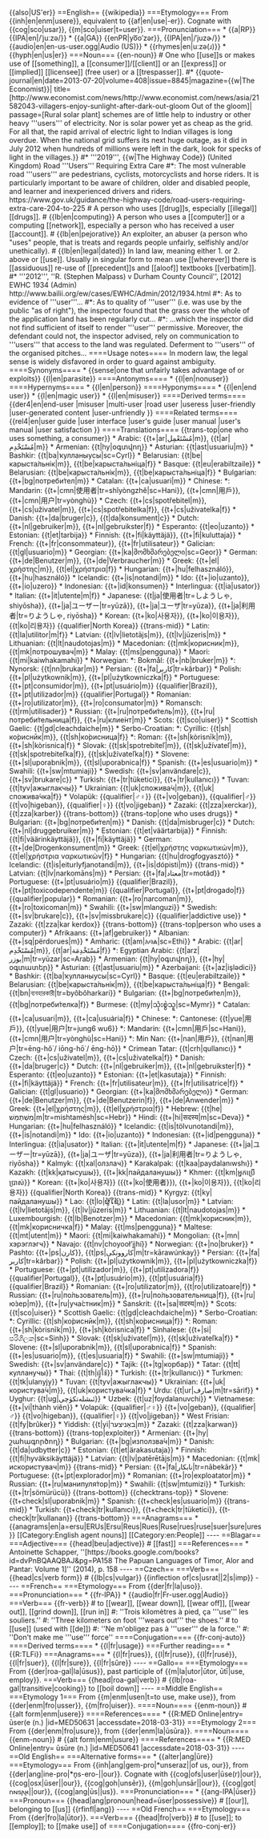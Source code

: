 <nowiki>{{also|US'er}}
==English==
{{wikipedia}}

===Etymology===
From {{inh|en|enm|usere}}, equivalent to {{af|en|use|-er}}. Cognate with {{cog|sco|usar}}, {{m|sco|uiser|t=user}}.

===Pronunciation===
* {{a|RP}} {{IPA|en|/ˈjuːzə/}}
* {{a|GA}} {{enPR|yo͞o′zər}}, {{IPA|en|/ˈjuzɚ/}}
* {{audio|en|en-us-user.ogg|Audio (US)}}
* {{rhymes|en|uːzə(ɹ)}}
* {{hyph|en|us|er}}

===Noun===
{{en-noun}}

# One who [[use]]s or makes use of [[something]], a [[consumer]]/[[client]] or an [[express]] or [[implied]] [[licensee]] (free user) or a [[trespasser]].
#* {{quote-journal|en|date=2013-07-20|volume=408|issue=8845|magazine={{w|The Economist}}| title=[http://www.economist.com/news/http://www.economist.com/news/asia/21582043-villagers-enjoy-sunlight-after-dark-out-gloom Out of the gloom]| passage=[Rural solar plant] schemes are of little help to industry or other heavy '''users''' of electricity. Nor is solar power yet as cheap as the grid. For all that, the rapid arrival of electric light to Indian villages is long overdue. When the national grid suffers its next huge outage, as it did in July 2012 when hundreds of millions were left in the dark, look for specks of light in the villages.}}
#* '''2019''', {{w|The Highway Code}} (United Kingdom) Road '''Users''' Requiring Extra Care
#*: The most vulnerable road '''users''' are pedestrians, cyclists, motorcyclists and horse riders. It is particularly important to be aware of children, older and disabled people, and learner and inexperienced drivers and riders. https://www.gov.uk/guidance/the-highway-code/road-users-requiring-extra-care-204-to-225
# A person who uses [[drug]]s, especially [[illegal]] [[drugs]].
# {{lb|en|computing}} A person who uses a [[computer]] or a computing [[network]], especially a person who has received a user [[account]].
# {{lb|en|pejorative}} An exploiter, an abuser (a person who "uses" people, that is treats and regards people unfairly, selfishly and/or unethically).
# {{lb|en|legal|dated}} In land law, meaning either 1. or 2. above or [[use]]. Usually in singular form to mean use [[wherever]] there is [[assiduous]] re-use of [[precedent]]s and [[aloof]] textbooks [[verbatim]].
#* '''2012''', ''R. (Stephen Malpass) v Durham County Council'', [2012] EWHC 1934 (Admin) http://www.bailii.org/ew/cases/EWHC/Admin/2012/1934.html
#*: As to evidence of '''user'''...
#*: As to quality of '''user''' (i.e. was use by the public "as of right"), the inspector found that the grass over the whole of the application land has been regularly cut...
#*: ...which the inspector did not find sufficient of itself to render '''user''' permissive. Moreover, the defendant could not, the inspector advised, rely on communication to '''users''' that access to the land was regulated. Deferment to '''users''' of the organised pitches...

====Usage notes====
In modern law, the legal sense is widely disfavored in order to guard against ambiguity.

====Synonyms====
* {{sense|one that unfairly takes advantage of or exploits}} {{l|en|parasite}}

====Antonyms====
* {{l|en|nonuser}}

====Hypernyms====
* {{l|en|person}}

====Hyponyms====
* {{l|en|end user}}
* {{l|en|magic user}}
* {{l|en|misuser}}

====Derived terms====
{{der4|en|end-user
|misuser
|multi-user
|road user
|useress
|user-friendly
|user-generated content
|user-unfriendly
}}

====Related terms====
{{rel4|en|user guide
|user interface
|user's guide
|user manual
|user's manual
|user satisfaction
}}

====Translations====
{{trans-top|one who uses something, a consumer}}
* Arabic: {{t+|ar|مُسْتَعْمِل|m}}, {{t|ar|مُسْتَخْدِم|m}}
* Armenian: {{t|hy|օգտվող}}
* Asturian: {{t|ast|usuariu|m}}
* Bashkir: {{t|ba|ҡулланыусы|sc=Cyrl}}
* Belarusian: {{t|be|карыста́льнік|m}}, {{t|be|карыста́льніца|f}}
* Basque: {{t|eu|erabiltzaile}}
* Belarusian: {{t|be|карыста́льнік|m}}, {{t|be|карыста́льніца|f}}
* Bulgarian: {{t+|bg|потреби́тел|m}}
* Catalan: {{t+|ca|usuari|m}}
* Chinese:
*: Mandarin: {{t+|cmn|使用者|tr=shǐyòngzhě|sc=Hani}}, {{t+|cmn|用戶}}, {{t+|cmn|用户|tr=yònghù}}
* Czech: {{t+|cs|spotřebitel|m}}, {{t+|cs|uživatel|m}}, {{t+|cs|spotřebitelka|f}}, {{t+|cs|uživatelka|f}}
* Danish: {{t+|da|bruger|c}}, {{t|da|konsument|c}}
* Dutch: {{t+|nl|gebruiker|m}}, {{t+|nl|gebruikster|f}}
* Esperanto: {{t|eo|uzanto}}
* Estonian: {{t|et|tarbija}}
* Finnish: {{t+|fi|käyttäjä}}, {{t+|fi|kuluttaja}}
* French: {{t+|fr|consommateur}}, {{t+|fr|utilisateur}}
* Galician: {{t|gl|usuario|m}}
* Georgian: {{t+|ka|მომხმარებელი|sc=Geor}}
* German: {{t+|de|Benutzer|m}}, {{t+|de|Verbraucher|m}}
* Greek: {{t+|el|χρήστης|m}}, {{t|el|χρήστρια|f}}
* Hungarian: {{t+|hu|felhasználó}}, {{t+|hu|használó}}
* Icelandic: {{t+|is|notandi|m}}
* Ido: {{t+|io|uzanto}}, {{t+|io|uzero}}
* Indonesian: {{t+|id|konsumen}}
* Interlingua: {{t|ia|usator}}
* Italian: {{t+|it|utente|m|f}}
* Japanese: {{t|ja|使用者|tr=しようしゃ, shiyōsha}}, {{t+|ja|ユーザー|tr=yūzā}}, {{t+|ja|ユーザ|tr=yūza}}, {{t+|ja|利用者|tr=りようしゃ, riyōsha}}
* Korean: {{t+|ko|사용자}}, {{t+|ko|이용자}}, {{t|ko|리용자}} {{qualifier|North Korea}}
{{trans-mid}}
* Latin: {{t|la|utilitor|m|f}}
* Latvian: {{t|lv|lietotājs|m}}, {{t|lv|jūzeris|m}}
* Lithuanian: {{t|lt|naudotojas|m}}
* Macedonian: {{t|mk|корисник|m}}, {{t|mk|потрошувач|m}}
* Malay: {{t|ms|pengguna}}
* Maori: {{t|mi|kaiwhakamahi}}
* Norwegian:
*: Bokmål: {{t+|nb|bruker|m}}
*: Nynorsk: {{t|nn|brukar|m}}
* Persian: {{t+|fa|کاربر|tr=kârbar}}
* Polish: {{t+|pl|użytkownik|m}}, {{t+|pl|użytkowniczka|f}}
* Portuguese: {{t+|pt|consumidor|m}}, {{t+|pt|usuário|m}} {{qualifier|Brazil}}, {{t+|pt|utilizador|m}} {{qualifier|Portugal}}
* Romanian: {{t+|ro|utilizator|m}}, {{t+|ro|consumator|m}}
* Romansch: {{t|rm|utilisader}}
* Russian: {{t+|ru|потреби́тель|m}}, {{t+|ru|потреби́тельница|f}}, {{t+|ru|клие́нт|m}}
* Scots: {{t|sco|uiser}}
* Scottish Gaelic: {{t|gd|cleachdaiche|m}}
* Serbo-Croatian:
*: Cyrillic: {{t|sh|ко̀риснӣк|m}}, {{t|sh|ко̀рисница|f}}
*: Roman: {{t+|sh|kòrisnīk|m}}, {{t+|sh|kòrisnica|f}}
* Slovak: {{t|sk|spotrebiteľ|m}}, {{t|sk|užívateľ|m}}, {{t|sk|spotrebiteľka|f}}, {{t|sk|užívateľka|f}}
* Slovene: {{t+|sl|uporabnik|m}}, {{t|sl|uporabnica|f}}
* Spanish: {{t+|es|usuario|m}}
* Swahili: {{t+|sw|mtumiaji}}
* Swedish: {{t+|sv|användare|c}}, {{t+|sv|brukare|c}}
* Turkish: {{t+|tr|tüketici}}, {{t+|tr|kullanıcı}}
* Tuvan: {{t|tyv|ажыглакчы}}
* Ukrainian: {{t|uk|спожива́ч|m}}, {{t|uk|спожива́чка|f}}
* Volapük: {{qualifier|♂♀}} {{t+|vo|geban}}, {{qualifier|♂}} {{t|vo|higeban}}, {{qualifier|♀}} {{t|vo|jigeban}}
* Zazaki: {{t|zza|xerckar}}, {{t|zza|karber}}
{{trans-bottom}}

{{trans-top|one who uses drugs}}
* Bulgarian: {{t+|bg|потреби́тел|m}}
* Danish: {{t|da|misbruger|c}}
* Dutch: {{t+|nl|druggebruiker|m}}
* Estonian: {{t|et|väärtarbija}}
* Finnish: {{t|fi|väärinkäyttäjä}}, {{t+|fi|käyttäjä}}
* German: {{t+|de|Drogenkonsument|m}}
* Greek: {{t|el|χρήστης ναρκωτικών|m}}, {{t|el|χρήστρια ναρκωτικών|f}}
* Hungarian: {{t|hu|drogfogyasztó}}
* Icelandic: {{t|is|eiturlyfjanotandi|m}}, {{t+|is|dópisti|m}}
{{trans-mid}}
* Latvian: {{t|lv|narkomāns|m}}
* Persian: {{t+|fa|معتاد|tr=motâd}}
* Portuguese: {{t+|pt|usuário|m}} {{qualifier|Brazil}}, {{t+|pt|toxicodependente|m}} {{qualifier|Portugal}}, {{t+|pt|drogado|f}} {{qualifier|popular}}
* Romanian: {{t+|ro|narcoman|m}}, {{t+|ro|toxicoman|m}}
* Swahili: {{t+|sw|mlanguzi}}
* Swedish: {{t+|sv|brukare|c}}, {{t+|sv|missbrukare|c}} {{qualifier|addictive use}}
* Zazaki: {{t|zza|kar kerdox}}
{{trans-bottom}}

{{trans-top|person who uses a computer}}
* Afrikaans: {{t+|af|gebruiker}}
* Albanian: {{t+|sq|përdorues|m}}
* Amharic: {{t|am|አባል|sc=Ethi}}
* Arabic: {{t|ar|مُسْتَخْدِم|m}}, {{t|ar|مُسْتَخْدِمَة|f}}
*: Egyptian Arabic: {{t|arz|يوزر|m|tr=yūzar|sc=Arab}}
* Armenian: {{t|hy|օգտվող}}, {{t+|hy|օգտատեր}}
* Asturian: {{t|ast|usuariu|m}}
* Azerbaijani: {{t+|az|işlədici}}
* Bashkir: {{t|ba|ҡулланыусы|sc=Cyrl}}
* Basque: {{t|eu|erabiltzaile}}
* Belarusian: {{t|be|карыста́льнік|m}}, {{t|be|карыста́льніца|f}}
* Bengali: {{t|bn|ব্যবহারকারী|tr=byôbôharkari}}
* Bulgarian: {{t+|bg|потреби́тел|m}}, {{t|bg|потреби́телка|f}}
* Burmese: {{t|my|သုံးစွဲသူ|sc=Mymr}}
* Catalan: {{t+|ca|usuari|m}}, {{t+|ca|usuària|f}}
* Chinese:
*: Cantonese: {{t|yue|用戶}}, {{t|yue|用户|tr=jung6 wu6}}
*: Mandarin: {{t+|cmn|用戶|sc=Hani}}, {{t+|cmn|用户|tr=yònghù|sc=Hani}}
*: Min Nan: {{t+|nan|用戶}}, {{t|nan|用户|tr=ēng-hǒ͘ / iōng-hō͘ / ēng-hō͘}}
* Crimean Tatar: {{t|crh|qullanıcı}}
* Czech: {{t+|cs|uživatel|m}}, {{t+|cs|uživatelka|f}}
* Danish: {{t+|da|bruger|c}}
* Dutch: {{t+|nl|gebruiker|m}}, {{t+|nl|gebruikster|f}}
* Esperanto: {{t|eo|uzanto}}
* Estonian: {{t+|et|kasutaja}}
* Finnish: {{t+|fi|käyttäjä}}
* French: {{t+|fr|utilisateur|m}}, {{t+|fr|utilisatrice|f}}
* Galician: {{t|gl|usuario}}
* Georgian: {{t+|ka|მომხმარებელი}}
* German: {{t+|de|Benutzer|m}}, {{t+|de|Benutzerin|f}}, {{t+|de|Anwender|m}}
* Greek: {{t+|el|χρήστης|m}}, {{t|el|χρήστρια|f}}
* Hebrew: {{t|he|מִשְׁתַּמֵּשׁ|m|tr=mishtamésh|sc=Hebr}}
* Hindi: {{t+|hi|सदस्य|m|sc=Deva}}
* Hungarian: {{t+|hu|felhasználó}}
* Icelandic: {{t|is|tölvunotandi|m}}, {{t+|is|notandi|m}}
* Ido: {{t+|io|uzanto}}
* Indonesian: {{t+|id|pengguna}}
* Interlingua: {{t|ia|usator}}
* Italian: {{t+|it|utente|m|f}}
* Japanese: {{t+|ja|ユーザー|tr=yūzā}}, {{t+|ja|ユーザ|tr=yūza}}, {{t+|ja|利用者|tr=りようしゃ, riyōsha}}
* Kalmyk: {{t|xal|олзлач}}
* Karakalpak: {{t|kaa|paydalanıwshı}}
* Kazakh: {{t|kk|қатысушы}}, {{t+|kk|пайдаланушы}}
* Khmer: {{t|km|អ្នកប្រើប្រាស់}}
* Korean: {{t+|ko|사용자}} ({{t+|ko|使用者}}), {{t+|ko|이용자}}, {{t|ko|리용자}} {{qualifier|North Korea}}
{{trans-mid}}
* Kyrgyz: {{t|ky|пайдаланушы}}
* Lao: {{t|lo|ຜູ້ໃຊ້}}
* Latin: {{t|la|usor|m}}
* Latvian: {{t|lv|lietotājs|m}}, {{t|lv|jūzeris|m}}
* Lithuanian: {{t|lt|naudotojas|m}}
* Luxembourgish: {{t|lb|Benotzer|m}}
* Macedonian: {{t|mk|корисник|m}}, {{t|mk|корисничка|f}}
* Malay: {{t|ms|pengguna}}
* Maltese: {{t|mt|utent|m}}
* Maori: {{t|mi|kaiwhakamahi}}
* Mongolian: {{t+|mn|хэрэглэгч}}
* Navajo: {{t|nv|choyoołʼįįhí}}
* Norwegian: {{t+|no|bruker}}
* Pashto: {{t+|ps|کارن}}, {{t|ps|کاروونکی|m|tr=kārawúnkay}}
* Persian: {{t+|fa|کاربر|tr=kârbar}}
* Polish: {{t+|pl|użytkownik|m}}, {{t+|pl|użytkowniczka|f}}
* Portuguese: {{t+|pt|utilizador|m}}, {{t+|pt|utilizadora|f}} {{qualifier|Portugal}}, {{t+|pt|usuário|m}}, {{t|pt|usuária|f}} {{qualifier|Brazil}}
* Romanian: {{t+|ro|utilizator|m}}, {{t|ro|utilizatoare|f}}
* Russian: {{t+|ru|по́льзователь|m}}, {{t+|ru|по́льзовательница|f}}, {{t+|ru|ю́зер|m}}, {{t+|ru|уча́стник|m}}
* Sanskrit: {{t+|sa|सदस्य|m}}
* Scots: {{t|sco|uiser}}
* Scottish Gaelic: {{t|gd|cleachdaiche|m}}
* Serbo-Croatian:
*: Cyrillic: {{t|sh|ко̀риснӣк|m}}, {{t|sh|ко̀рисница|f}}
*: Roman: {{t+|sh|kòrisnīk|m}}, {{t+|sh|kòrisnica|f}}
* Sinhalese: {{t+|si|පරිශීලක|sc=Sinh}}
* Slovak: {{t|sk|užívateľ|m}}, {{t|sk|užívateľka|f}}
* Slovene: {{t+|sl|uporabnik|m}}, {{t|sl|uporabnica|f}}
* Spanish: {{t+|es|usuario|m}}, {{t|es|usuaria|f}}
* Swahili: {{t+|sw|mtumiaji}}
* Swedish: {{t+|sv|användare|c}}
* Tajik: {{t+|tg|корбар}}
* Tatar: {{t|tt|кулланучы}}
* Thai: {{t|th|ผู้ใช้}}
* Turkish: {{t+|tr|kullanıcı}}
* Turkmen: {{t|tk|ulanyjy}}
* Tuvan: {{t|tyv|ажыглакчы}}
* Ukrainian: {{t+|uk|користува́ч|m}}, {{t|uk|користува́чка|f}}
* Urdu: {{t|ur|صارف|m|tr=sārif}}
* Uyghur: {{t|ug|ئىشلەتكۈچى}}
* Uzbek: {{t|uz|foydalanuvchi}}
* Vietnamese: {{t+|vi|thành viên}}
* Volapük: {{qualifier|♂♀}} {{t+|vo|geban}}, {{qualifier|♂}} {{t|vo|higeban}}, {{qualifier|♀}} {{t|vo|jigeban}}
* West Frisian: {{t|fy|brûker}}
* Yiddish: {{t|yi|באַניצער|m}}
* Zazaki: {{t|zza|karwan}}
{{trans-bottom}}

{{trans-top|exploiter}}
* Armenian: {{t+|hy|շահագործող}}
* Bulgarian: {{t+|bg|използва́ч|m}}
* Danish: {{t|da|udbytter|c}}
* Estonian: {{t|et|ärakasutaja}}
* Finnish: {{t|fi|hyväksikäyttäjä}}
* Latvian: {{t|lv|patērētājs|m}}
* Macedonian: {{t|mk|искористувач|m}}
{{trans-mid}}
* Persian: {{t+|fa|نابکار|tr=nābekār}}
* Portuguese: {{t+|pt|explorador|m}}
* Romanian: {{t+|ro|exploatator|m}}
* Russian: {{t+|ru|манипуля́тор|m}}
* Swahili: {{t|sw|mtumizi}}
* Turkish: {{t+|tr|sömürücü}}
{{trans-bottom}}

{{checktrans-top}}
* Slovene: {{t+check|sl|uporabnik|m}}
* Spanish: {{t+check|es|usuario|m}}
{{trans-mid}}
* Turkish: {{t+check|tr|kullanıcı}}, {{t+check|tr|tüketici}}, {{t-check|tr|kullanan}}
{{trans-bottom}}

===Anagrams===
* {{anagrams|en|a=ersu|ERUs|Ersu|Reus|Rues|Ruse|rues|ruse|suer|sure|ures}}

[[Category:English agent nouns]]
[[Category:en:People]]

----

==Blagar==

===Adjective===
{{head|beu|adjective}}

# [[fast]]

===References===
* Antoinette Schapper, ''[https://books.google.com/books?id=dvPnBQAAQBAJ&pg=PA158 The Papuan Languages of Timor, Alor and Pantar: Volume 1]'' (2014), p. 158

----

==Czech==

===Verb===
{{head|cs|verb form}}

# {{lb|cs|vulgar}} {{inflection of|cs|usrat||2|s|imp}}

----

==French==

===Etymology===
From {{der|fr|la|uso}}.

===Pronunciation===
* {{fr-IPA}}
* {{audio|fr|Fr-user.ogg|Audio}}

===Verb===
{{fr-verb}}

# to [[wear]], [[wear down]], [[wear off]], [[wear out]], [[grind down]], [[run in]]
#: ''Trois kilomètres à pied, ça '''use''' les souliers.''
#: ''Three kilometers on foot '''wears out''' the shoes.''
# to [[use]] (used with [[de]])
#: ''Ne m'obligez pas à '''user''' de la force.''
#: ''Don't make me '''use''' force''

====Conjugation====
{{fr-conj-auto}}

====Derived terms====
* {{l|fr|usage}}

===Further reading===
* {{R:TLFi}}

===Anagrams===
* {{l|fr|rues}}, {{l|fr|ruse}}, {{l|fr|rusé}}, {{l|fr|suer}}, {{l|fr|sure}}, {{l|fr|sûre}}

----

==Gallo==

===Etymology===
From {{der|roa-gal|la|ūsus}}, past participle of {{m|la|utor|ūtor, ūtī|use, employ}}.

===Verb===
{{head|roa-gal|verb}}

# {{lb|roa-gal|transitive|cooking}} to [[boil down]]

----

==Middle English==

===Etymology 1===
From {{m|enm|usen|t=to use, make use}}, from {{der|enm|fro|usser}}, {{m|fro|uiser}}.

====Noun====
{{enm-noun}}

# {{alt form|enm|usere}}

====References====
* {{R:MED Online|entry= ūser(e (n.)  |id=MED50631 |accessdate=2018-03-31}}

===Etymology 2===
From {{der|enm|fro|usure}}, from {{der|enm|la|ūsūra}}.

====Noun====
{{enm-noun}}

# {{alt form|enm|usure}}

====References====
* {{R:MED Online|entry= ūsūre (n.)  |id=MED50641 |accessdate=2018-03-31}}

----

==Old English==

===Alternative forms===
* {{alter|ang|ūre}}

===Etymology===
From {{inh|ang|gem-pro|*unseraz||of us, our}}, from {{der|ang|ine-pro|*n̥s-ero-||our}}. Cognate with {{cog|ofs|user|ūse(r)|our}}, {{cog|osx|ūser||our}}, {{cog|goh|unsēr}}, {{m|goh|unsār||our}}, {{cog|got|𐌿𐌽𐍃𐌰𐍂||our}}, {{cog|ang|ūs||us}}.

===Pronunciation===
* {{ang-IPA|ūser}}

===Pronoun===
{{head|ang|pronoun|head=ūser|possessive}}

# [[our]], belonging to [[us]]

{{rfinfl|ang}}

----

==Old French==

===Etymology===
From {{der|fro|la|ūtor}}.

===Verb===
{{head|fro|verb}}

# to [[use]]; to [[employ]]; to [[make use]] of

====Conjugation====
{{fro-conj-er}}
</nowiki>